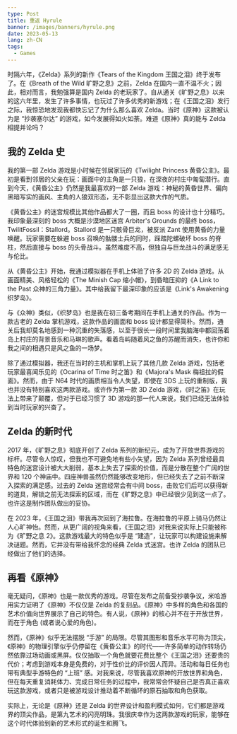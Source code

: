 ```yaml
---
type: Post
title: 重返 Hyrule
banner: /images/banners/hyrule.png
date: 2023-05-13
lang: zh-CN
tags:
  - Games
---
```


时隔六年，《Zelda》系列的新作《Tears of the Kingdom 王国之泪》终于发布了。在《Breath of the Wild 旷野之息》之前，Zelda 在国内一直不温不火；因此，相对而言，我勉强算是国内 Zelda 的老玩家了。自从通关《旷野之息》以来的这六年里，发生了许多事情，也玩过了许多优秀的新游戏；在《王国之泪》发行之际，我惊恐地发现我都快忘记了为什么那么喜欢 Zelda。当时《原神》这款被认为是 “抄袭塞尔达” 的游戏，如今发展得如火如荼。难道《原神》真的能与 Zelda 相提并论吗？

## 我的 Zelda 史

我的第一部 Zelda 游戏是小时候在邻居家玩的《Twilight Princess 黄昏公主》。最初是看到邻居的父亲在玩：画面中的主角是一只狼，在深夜的村庄中匍匐潜行。直到今天，《黄昏公主》仍然是我最喜欢的一部 Zelda 游戏：神秘的黄昏世界、偏向黑暗写实的画风、主角的人狼双形态，无不彰显出这款大作的气质。

《黄昏公主》的迷宫规模比其他作品都大了一圈，而且 boss 的设计也十分精巧。我印象最深刻的 boss 大概是沙漠地区迷宫 Arbiter's Grounds 的最终 boss，TwilitFossil：Stallord。Stallord 是一只骸骨巨龙，被反派 Zant 使用黄昏的力量唤醒。玩家需要在躲避 boss 召唤的骷髅士兵的同时，踩踏陀螺破坏 boss 的脊柱，然后直接与 boss 的头骨战斗。虽然难度不高，但独自与巨龙战斗的满足感无与伦比。

从《黄昏公主》开始，我通过模拟器在手机上体验了许多 2D 的 Zelda 游戏。从画面精美、风格轻松的《The Minish Cap 缩小帽》，到昏暗压抑的《A Link to the Past 众神的三角力量》。其中给我留下最深印象的应该是《Link's Awakening 织梦岛》。

与《众神》类似，《织梦岛》也是我在初三备考期间在手机上通关的作品。作为一款古老的 Zelda 掌机游戏，这款作品的画面和 boss 设计都显得简朴。然而，通关后我却莫名地感到一种沉重的失落感，以至于很长一段时间里我脑海中都回荡着岛上村庄的背景音乐和马琳的歌声。看着岛屿随着风之鱼的苏醒而消失，也许你和我之间的相遇只是风之鱼的一场梦。

除了通过模拟器，我还在当时的主机和掌机上玩了其他几款 Zelda 游戏，包括老玩家最喜闻乐见的《Ocarina of Time 时之笛》和《Majora's Mask 梅祖拉的假面》。然而，由于 N64 时代的画质相当令人失望，即使在 3DS 上玩的重制版，我也并没有特别喜欢这两款游戏。或许作为第一款 3D Zelda 游戏，《时之笛》在玩法上带来了颠覆，但对于已经习惯了 3D 游戏的那一代人来说，我们已经无法体验到当时玩家的兴奋了。

## Zelda 的新时代

2017 年，《旷野之息》彻底开创了 Zelda 系列的新纪元，成为了开放世界游戏的标杆。尽管令人惊叹，但我也不可避免地有些小失望，因为 Zelda 系列曾经最具特色的迷宫设计被大大削弱，基本上失去了探索的价值，而是分散在整个广阔的世界和 120 个神庙中。四座神兽虽然仍然能够改变地形，但已经失去了之前不断深入探索的满足感。过去的 Zelda 迷宫经常会有中间 boss，击败它们后可以获得新的道具，解锁之前无法探索的区域，而在《旷野之息》中已经很少见到这一点了。也许这是制作团队做出的妥协。

在 2023 年，《王国之泪》带我再次回到了海拉鲁。在海拉鲁的平原上骑马仍然让人心旷神怡。然而，从更广阔的视角来看，《王国之泪》对我来说实际上只能被称为《旷野之息 2》。这款游戏最大的特色似乎是 “建造”，让玩家可以构建设施来解决谜题。然而，它并没有带给我怀念的经典 Zelda 式迷宫。也许 Zelda 的团队已经做出了他们的选择。

## 再看《原神》

毫无疑问，《原神》也是一款优秀的游戏。尽管在发布之前备受抄袭争议，米哈游用实力证明了《原神》不仅仅是 Zelda 的复刻品。《原神》中多样的角色和各国的艺术价值向世界展示了自己的特色。有人说，《原神》的核心并不在于开放世界，而在于角色 (或者说心爱的角色)。

然而，《原神》似乎无法摆脱 “手游” 的局限。尽管其图形和音乐水平可称为顶尖，《原神》的物理引擎似乎仍停留在《黄昏公主》的时代——许多简单的动作转场仍然依靠过场动画或黑屏。仅仅抽取一个角色就要花费比整个《王国之泪》还要贵的代价；考虑到游戏本身是免费的，对于性价比的评价因人而异。活动和每日任务也带有典型手游特色的 “上班” 感。对我来说，尽管我喜欢原神的开放世界和角色，但在每天重复消耗体力、完成日常任务的过程中，我常常会怀疑自己是否真正喜欢玩这款游戏，或者只是被游戏设计推动着不断循环的原石抽取和角色获取。

实际上，无论是《原神》还是 Zelda 的世界设计和盈利模式如何，它们都是游戏界的顶尖作品，是第九艺术的闪亮明珠。我很庆幸作为这两款游戏的玩家，能够在这个时代体验到新的艺术形式的诞生和腾飞。

